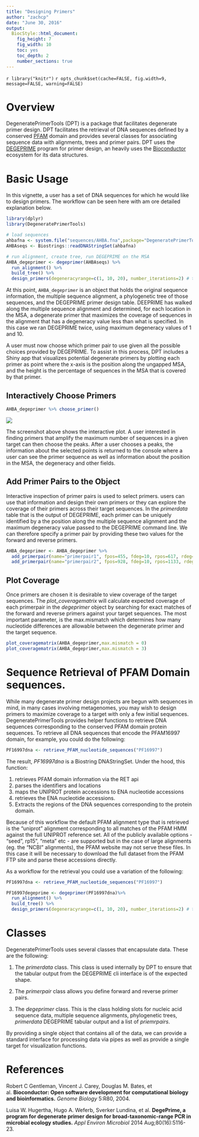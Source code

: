 ```yaml
---
title: "Designing Primers"
author: "zachcp"
date: "June 30, 2016"
output: 
  BiocStyle::html_document:
    fig_height: 7
    fig_width: 10
    toc: yes
    toc_depth: 2
    number_sections: true
---
```


`r library("knitr")`
`r opts_chunk$set(cache=FALSE, fig.width=9, message=FALSE, warning=FALSE)`

# Overview

DegeneratePrimerTools (DPT) is a package that facilitates degenerate primer design. DPT facilitates the retrieval of DNA sequences defined by a conserved [PFAM](http://pfam.xfam.org/) domain and provides several classes for associating sequence data with alignments, trees and primer pairs. DPT uses the [DEGEPRIME](#cite:DegePrime) program for primer design, an heavily uses the [Bioconductor](http://bioconductor.org/) ecosystem for its data structures. 

# Basic Usage

In this vignette, a user has a set of DNA sequences for which he would like to design primers.  The workflow can be seen here with am ore detailed explanation below.
 
```r
library(dplyr)
library(DegeneratePrimerTools)

# load sequences
ahbafna <- system.file("sequences/AHBA.fna",package="DegeneratePrimerTools")
AHBAseqs <- Biostrings::readDNAStringSet(ahbafna)

# run alignment, create tree, run DEGEPRIME on the MSA
AHBA_degeprimer <- degeprimer(AHBAseqs) %>%
  run_alignment() %>%
  build_tree() %>%
  design_primers(degeneracyrange=c(1, 10, 20), number_iterations=2) # this can take awhile
```

At this point, `AHBA_degeprimer` is an object that holds the original sequence information, the multiple sequence alignment, a phylogenetic tree of those sequences, and the DEGEPRIME primer design table. DEEPRIME has walked along the multiple sequence alignment and determined, for each location in the MSA, a degenerate primer that maximizes the coverage of sequences in the alignment that has a degeneracy value less than what is specified. In this case we ran DEGEPRIME twice, using maximum degeneracy values of 1 and 10.

A user must now choose which primer pair to use given all the possible choices provided by DEGEPRIME. To assist in this process, DPT includes a Shiny app that visualizes potential degenerate primers by plotting each primer as point where the x-axis is the position along the ungapped MSA, and the height is the percentage of sequences in the MSA that is covered by that primer. 

## Interactively Choose Primers

```r
AHBA_degeprimer %>% choose_primer()
```

![](images/choose_primers.png)

The screenshot above shows the interactive plot. A user interested in finding primers that amplify the maximum number of sequences in a given target can then choose the peaks. After a user chooses a peaks, the information about the selected points is returned to the console where a user can see the primer sequence as well as information about the position in the MSA, the degeneracy and other fields.


## Add Primer Pairs to the Object

Interactive inspection of primer pairs is used to select primers. users can use that information and design their own primers or they can explore the coverage of their primers across their target sequences. In the *primerdata* table that is the output of DEGEPRIME, each primer can be uniquely identified by a the position along the multiple sequence alignment and the maximum degeneracy value passed to the DEGEPRIME command line.  We can therefore specify a primer pair by providing these two values for the forward and reverse primers.

```r
AHBA_degeprimer <- AHBA_degeprimer %>% 
  add_primerpair(name="primerpair1", fpos=455, fdeg=10, rpos=617, rdeg=10) %>%
  add_primerpair(name="primerpair2", fpos=928, fdeg=10, rpos=1133, rdeg=10)
```

## Plot Coverage

Once primers are chosen it is desirable to view coverage of the target sequences. The *plot_coveragematrix* will calculate expected coverage of each primerpair in the *degeprimer* object by searching for exact matches of the forward and reverse primers against your target sequences. The most important parameter, is the max.mismatch which determines how many nucleotide differences are allowable between the degenerate primer and the target sequence.

```r
plot_coveragematrix(AHBA_degeprimer,max.mismatch = 0)
plot_coveragematrix(AHBA_degeprimer,max.mismatch = 3)
```

# Sequence Retrieval of PFAM Domain sequences.

While many degenerate primer design projects are begun with sequences in mind, in many cases involving metagenomes, you may wish to design primers to maximize coverage to a target with only a few initial sequences. DegeneratePrimerTools provides helper functions to retrieve DNA sequences corresponding to the conserved PFAM domain protein sequences. To retrieve all DNA sequences that encode the PFAM16997 domain, for example, you could do the following:

```r
PF16997dna <- retrieve_PFAM_nucleotide_sequences("PF16997")
```

The result, *PF16997dna* is a Biostring DNAStringSet. Under the hood, this function:

1. retrieves PFAM domain information via the RET api
2. parses the identifiers and locations
3. maps the UNIPROT protein accessions to ENA nucleotide accessions
4. retrieves the ENA nucleotide accessions.
5. Extracts the regions of the DNA sequences corresponding to the protein domain.

Because of this workflow the default PFAM alignment type that is retrieved is the "uniprot" alignment corresponding to all matches of the PFAM HMM against the full UNIPROT reference set. All of the publicly available options - "seed", rp15", "meta" etc - are supported but in the case of large alignments (eg. the "NCBI" alignments), the PFAM website may not serve these files. In this case it will be necessary to download the full dataset from the PFAM FTP site and parse these accessions directly.

As a workflow for the retrieval you could use a variation of the following:

```r

PF16997dna <- retrieve_PFAM_nucleotide_sequences("PF16997")

PF16997degeprime <- degeprimer(PF16997dna)%>%
  run_alignment() %>%
  build_tree() %>%
  design_primers(degeneracyrange=c(1, 10, 20), number_iterations=2) # this can take awhile

```


# Classes

DegeneratePrimerTools uses several classes that encapsulate data. These are the following:

1. The *primerdata* class. This class is used internally by DPT to ensure that the tabular output from the DEGEPRIME cli interface is of the expected shape.

2. The *primerpair* class allows you define forward and reverse primer pairs.

3. The *degeprimer* class.  This is the class holding slots for nucleic acid sequence data, multiple sequence alignments, phylogenetic trees, *primerdata* DEGEPRIME tabular output and a list of *priemrpairs*.

By providing a single object that contains all of the data, we can provide a standard interface for processing data via pipes as well as provide a single target for visualization functions.

# References

<a id="cite:bioconductor"></a>
Robert C Gentleman, Vincent J. Carey, Douglas M. Bates, et al. **Bioconductor: Open software development for computational biology and bioinformatics.** *Genome Biology* 5:R80, 2004.

<a id="cite:DegePrime"></a>
Luisa W. Hugertha, Hugo A. Weferb, Sverker Lundina, et al. **DegePrime, a program for degenerate primer design for broad-taxonomic-range PCR in microbial ecology studies.** *Appl Environ Microbiol* 2014 Aug;80(16):5116-23.


